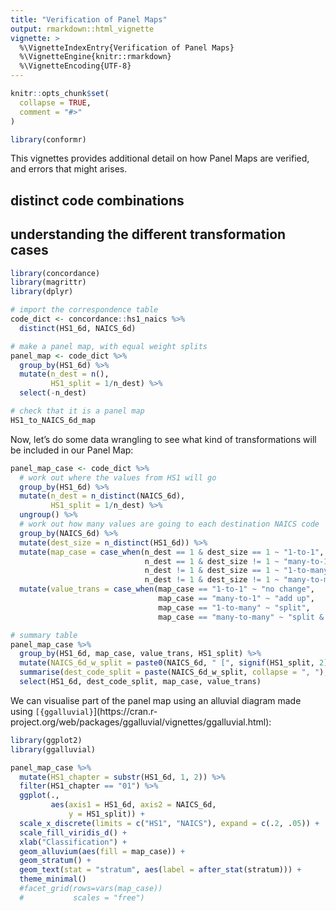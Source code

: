 ```yaml
---
title: "Verification of Panel Maps"
output: rmarkdown::html_vignette
vignette: >
  %\VignetteIndexEntry{Verification of Panel Maps}
  %\VignetteEngine{knitr::rmarkdown}
  %\VignetteEncoding{UTF-8}
---
```


```r
knitr::opts_chunk$set(
  collapse = TRUE,
  comment = "#>"
)
```

```r
library(conformr)
```

This vignettes provides additional detail on how Panel Maps are verified, and errors that might arises.

## distinct code combinations

## understanding the different transformation cases
```r
library(concordance)
library(magrittr)
library(dplyr)

# import the correspondence table
code_dict <- concordance::hs1_naics %>%
  distinct(HS1_6d, NAICS_6d)

# make a panel map, with equal weight splits
panel_map <- code_dict %>%
  group_by(HS1_6d) %>%
  mutate(n_dest = n(),
         HS1_split = 1/n_dest) %>%
  select(-n_dest)

# check that it is a panel map
HS1_to_NAICS_6d_map
```

Now, let's do some data wrangling to see what kind of transformations will be included in our Panel Map:
```r
panel_map_case <- code_dict %>%
  # work out where the values from HS1 will go
  group_by(HS1_6d) %>%
  mutate(n_dest = n_distinct(NAICS_6d),
         HS1_split = 1/n_dest) %>%
  ungroup() %>%
  # work out how many values are going to each destination NAICS code
  group_by(NAICS_6d) %>%
  mutate(dest_size = n_distinct(HS1_6d)) %>%
  mutate(map_case = case_when(n_dest == 1 & dest_size == 1 ~ "1-to-1",
                              n_dest == 1 & dest_size != 1 ~ "many-to-1",
                              n_dest != 1 & dest_size == 1 ~ "1-to-many",
                              n_dest != 1 & dest_size != 1 ~ "many-to-many")) %>%
  mutate(value_trans = case_when(map_case == "1-to-1" ~ "no change",
                                 map_case == "many-to-1" ~ "add up",
                                 map_case == "1-to-many" ~ "split",
                                 map_case == "many-to-many" ~ "split & add up"))

# summary table
panel_map_case %>%
  group_by(HS1_6d, map_case, value_trans, HS1_split) %>%
  mutate(NAICS_6d_w_split = paste0(NAICS_6d, " [", signif(HS1_split, 2), "]")) %>%
  summarise(dest_code_split = paste(NAICS_6d_w_split, collapse = ", "),) %>%
  select(HS1_6d, dest_code_split, map_case, value_trans)
```

We can visualise part of the panel map using an alluvial diagram made using `[{ggalluvial}`](https://cran.r-project.org/web/packages/ggalluvial/vignettes/ggalluvial.html):
```r
library(ggplot2)
library(ggalluvial)

panel_map_case %>%
  mutate(HS1_chapter = substr(HS1_6d, 1, 2)) %>%
  filter(HS1_chapter == "01") %>%
  ggplot(., 
         aes(axis1 = HS1_6d, axis2 = NAICS_6d,
             y = HS1_split)) +
  scale_x_discrete(limits = c("HS1", "NAICS"), expand = c(.2, .05)) +
  scale_fill_viridis_d() +
  xlab("Classification") +
  geom_alluvium(aes(fill = map_case)) +
  geom_stratum() +
  geom_text(stat = "stratum", aes(label = after_stat(stratum))) +
  theme_minimal()
  #facet_grid(rows=vars(map_case))
  #           scales = "free")
```
